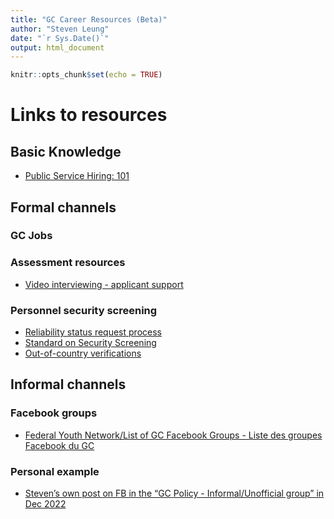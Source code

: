 ```yaml
---
title: "GC Career Resources (Beta)"
author: "Steven Leung"
date: "`r Sys.Date()`"
output: html_document
---
```


```r
knitr::opts_chunk$set(echo = TRUE)
```

# Links to resources

## Basic Knowledge

- [Public Service Hiring: 101](https://wiki.gccollab.ca/images/f/f9/Public_Service_Hiring_101.pdf)

## Formal channels

### GC Jobs


### Assessment resources

- [Video interviewing - applicant support](https://vidcruiter.com/video-interviewing/applicant-support/)

### Personnel security screening

- [Reliability status request process](https://www.tpsgc-pwgsc.gc.ca/esc-src/personnel/pdcf-rsrp-eng.html#s1)
- [Standard on Security Screening](https://www.tbs-sct.canada.ca/pol/doc-eng.aspx?id=28115)
- [Out-of-country verifications](https://www.tpsgc-pwgsc.gc.ca/esc-src/personnel/vhp-ocv-eng.html)

## Informal channels

### Facebook groups

- [Federal Youth Network/List of GC Facebook Groups - Liste des groupes Facebook du GC](https://wiki.gccollab.ca/Federal_Youth_Network/List_of_GC_Facebook_Groups_-_Liste_des_groupes_Facebook_du_GC)

### Personal example

- [Steven's own post on FB in the "GC Policy - Informal/Unofficial group" in Dec 2022](https://www.facebook.com/groups/568251393590657/user/593330204)
